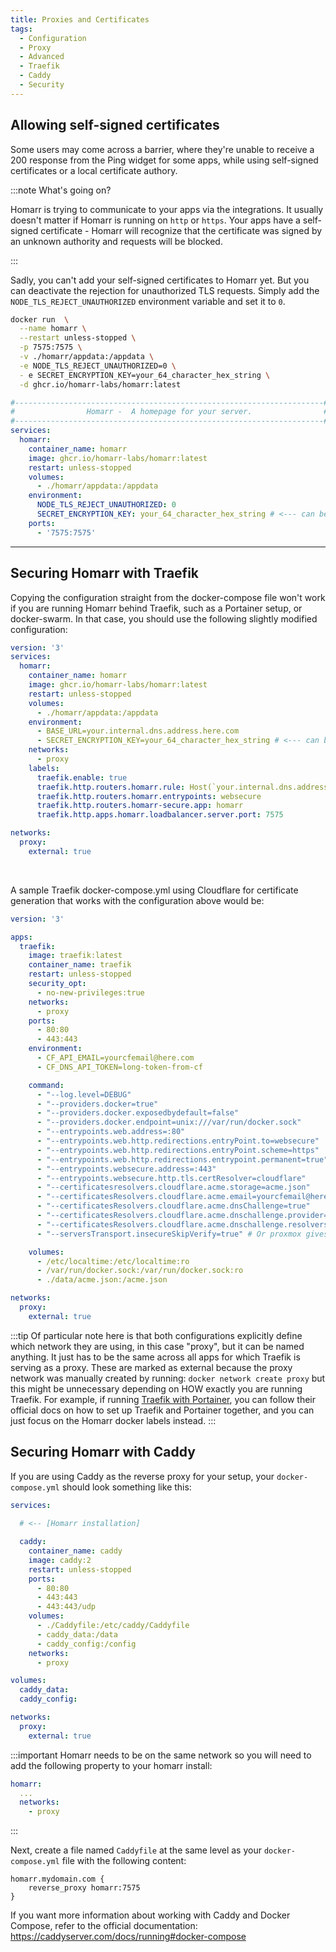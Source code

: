 ```yaml
---
title: Proxies and Certificates
tags:
  - Configuration
  - Proxy
  - Advanced
  - Traefik
  - Caddy
  - Security
---
```



## Allowing self-signed certificates
Some users may come across a barrier, where they're unable to receive a 200 response from the Ping widget for some apps, while using self-signed certificates or a local certificate authory.

:::note What's going on?

Homarr is trying to communicate to your apps via the integrations.
It usually doesn't matter if Homarr is running on ``http`` or ``https``.
Your apps have a self-signed certificate - Homarr will recognize that the certificate was signed by an unknown authority and requests will be blocked.

:::

Sadly, you can't add your self-signed certificates to Homarr yet.
But you can deactivate the rejection for unauthorized TLS requests.
Simply add the ``NODE_TLS_REJECT_UNAUTHORIZED`` environment variable and set it to ``0``.

<Tabs>
  <TabItem value="docker_run" label="Example with Docker Run" default>

```bash title=Terminal
docker run  \
  --name homarr \
  --restart unless-stopped \
  -p 7575:7575 \
  -v ./homarr/appdata:/appdata \
  -e NODE_TLS_REJECT_UNAUTHORIZED=0 \
  - e SECRET_ENCRYPTION_KEY=your_64_character_hex_string \
  -d ghcr.io/homarr-labs/homarr:latest
```

  </TabItem>
  <TabItem value="docker_compose" label="Example with Docker Compose">

```yml title=docker-compose.yml
#---------------------------------------------------------------------#
#                Homarr -  A homepage for your server.                #
#---------------------------------------------------------------------#
services:
  homarr:
    container_name: homarr
    image: ghcr.io/homarr-labs/homarr:latest
    restart: unless-stopped
    volumes:
      - ./homarr/appdata:/appdata
    environment:
      NODE_TLS_REJECT_UNAUTHORIZED: 0
      SECRET_ENCRYPTION_KEY: your_64_character_hex_string # <--- can be generated with `openssl rand -hex 32`
    ports:
      - '7575:7575'
```

  </TabItem>
</Tabs>

---

## Securing Homarr with Traefik

Copying the configuration straight from the docker-compose file won't work if you are running Homarr behind Traefik, such as a Portainer setup, or docker-swarm. In that case, you should use the following slightly modified configuration:
```yaml
version: '3'
services:
  homarr:
    container_name: homarr
    image: ghcr.io/homarr-labs/homarr:latest
    restart: unless-stopped
    volumes:
      - ./homarr/appdata:/appdata
    environment:
      - BASE_URL=your.internal.dns.address.here.com
      - SECRET_ENCRYPTION_KEY=your_64_character_hex_string # <--- can be generated with `openssl rand -hex 32`
    networks:
      - proxy
    labels:
      traefik.enable: true
      traefik.http.routers.homarr.rule: Host(`your.internal.dns.address.here.com`)
      traefik.http.routers.homarr.entrypoints: websecure
      traefik.http.routers.homarr-secure.app: homarr
      traefik.http.apps.homarr.loadbalancer.server.port: 7575

networks:
  proxy:
    external: true
```

<br/>

A sample Traefik docker-compose.yml using Cloudflare for certificate generation that works with the configuration above would be:
```yaml
version: '3'

apps:
  traefik:
    image: traefik:latest
    container_name: traefik
    restart: unless-stopped
    security_opt:
      - no-new-privileges:true
    networks:
      - proxy
    ports:
      - 80:80
      - 443:443
    environment:
      - CF_API_EMAIL=yourcfemail@here.com
      - CF_DNS_API_TOKEN=long-token-from-cf

    command:
      - "--log.level=DEBUG"
      - "--providers.docker=true"
      - "--providers.docker.exposedbydefault=false"
      - "--providers.docker.endpoint=unix:///var/run/docker.sock"
      - "--entrypoints.web.address=:80"
      - "--entrypoints.web.http.redirections.entryPoint.to=websecure"
      - "--entrypoints.web.http.redirections.entryPoint.scheme=https"
      - "--entrypoints.web.http.redirections.entrypoint.permanent=true"
      - "--entrypoints.websecure.address=:443"
      - "--entrypoints.websecure.http.tls.certResolver=cloudflare"
      - "--certificatesresolvers.cloudflare.acme.storage=acme.json"
      - "--certificatesResolvers.cloudflare.acme.email=yourcfemail@here.com"
      - "--certificatesResolvers.cloudflare.acme.dnsChallenge=true"
      - "--certificatesResolvers.cloudflare.acme.dnschallenge.provider=cloudflare"
      - "--certificatesResolvers.cloudflare.acme.dnschallenge.resolvers=1.1.1.1:53,1.0.0.1:53"
      - "--serversTransport.insecureSkipVerify=true" # Or proxmox gives an error 500 due to its own self-signed cert

    volumes:
      - /etc/localtime:/etc/localtime:ro
      - /var/run/docker.sock:/var/run/docker.sock:ro
      - ./data/acme.json:/acme.json

networks:
  proxy:
    external: true
```


:::tip
Of particular note here is that both configurations explicitly define which network they are using, in this case "proxy", but it can be named anything. It just has to be the same across all apps for which Traefik is serving as a proxy. These are marked as external because the proxy network was manually created by running: `docker network create proxy` but this might be unnecessary depending on HOW exactly you are running Traefik. For example, if running [Traefik with Portainer](https://docs.portainer.io/advanced/reverse-proxy/traefik#deploying-in-a-docker-standalone-scenario), you can follow their official docs on how to set up Traefik and Portainer together, and you can just focus on the Homarr docker labels instead.
:::

## Securing Homarr with Caddy

If you are using Caddy as the reverse proxy for your setup, your `docker-compose.yml` should look something like this:

```yaml
services:
  
  # <-- [Homarr installation]

  caddy:
    container_name: caddy
    image: caddy:2
    restart: unless-stopped
    ports:
      - 80:80
      - 443:443
      - 443:443/udp
    volumes:
      - ./Caddyfile:/etc/caddy/Caddyfile
      - caddy_data:/data
      - caddy_config:/config
    networks:
      - proxy

volumes:
  caddy_data:
  caddy_config:

networks:
  proxy:
    external: true
```
:::important
Homarr needs to be on the same network so you will need to add the following property to your homarr install:
```yaml
homarr:
  ...
  networks:
    - proxy
```
:::

Next, create a file named `Caddyfile` at the same level as your `docker-compose.yml` file with the following content:

```
homarr.mydomain.com {
	reverse_proxy homarr:7575
}
```

If you want more information about working with Caddy and Docker Compose, refer to the official documentation:
https://caddyserver.com/docs/running#docker-compose
